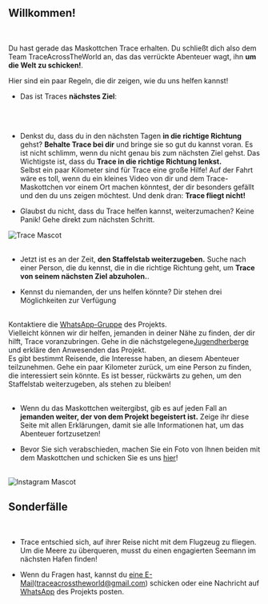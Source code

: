 
<meta name="viewport" content="initial-scale=1, width=device-width" />

<h2 style={{ textAlign: "center" }}>Willkommen!</h2>

<br/>

Du hast gerade das Maskottchen Trace erhalten. Du schließt dich also dem Team TraceAcrossTheWorld an, das das verrückte Abenteuer wagt, ihn **um die Welt zu schicken!**.

Hier sind ein paar Regeln, die dir zeigen, wie du uns helfen kannst!

-   Das ist Traces **nächstes Ziel**:

<br/>
<div className="text-center" style={{ display: 'flex', justifyContent: 'center', alignItems: 'center', minHeight: '5vh' }}>
      <div>
        <NextCity/>
      </div>
</div>

<br/>

-   Denkst du, dass du in den nächsten Tagen **in die richtige Richtung** gehst? **Behalte Trace bei dir** und bringe sie so gut du kannst voran.
    Es ist nicht schlimm, wenn du nicht genau bis zum nächsten Ziel gehst. Das Wichtigste ist, dass du **Trace in die richtige Richtung lenkst.**\
    Selbst ein paar Kilometer sind für Trace eine große Hilfe!
    Auf der Fahrt wäre es toll, wenn du ein kleines Video von dir und dem Trace-Maskottchen vor einem Ort machen könntest, der dir besonders gefällt und den du uns zeigen möchtest.
      Und denk dran: **Trace fliegt nicht!**

-   Glaubst du nicht, dass du Trace helfen kannst, weiterzumachen? Keine Panik! Gehe direkt zum nächsten Schritt.

<div style={{ display: "flex", justifyContent: "center" }}>
  <img src="/img/Mascotte/Resize/tracefullbodydetoure.svg" alt="Trace Mascot" />
</div>
<br/>

-   Jetzt ist es an der Zeit, **den Staffelstab weiterzugeben.** Suche nach einer Person, die du kennst, die in die richtige Richtung geht, um **Trace von seinem nächsten Ziel abzuholen.**.

-   Kennst du niemanden, der uns helfen könnte? Dir stehen drei Möglichkeiten zur Verfügung

<br/>
<Stack spacing={2} alignItems="center">
  <Item className="contour-ombre" style={{ width: "100%", textAlign: "center"}}>
    Kontaktiere die <a href="https://chat.whatsapp.com/FKwW0q23yVk3OdKNKAxGnE" target="_blank" rel="noopener noreferrer">WhatsApp-Gruppe</a> des Projekts. <br /> Vielleicht können wir dir helfen, jemanden in deiner Nähe zu finden, der dir hilft, Trace voranzubringen.  
</Item>
  <Item className="contour-ombre" style={{ width: "100%", textAlign: "center"}}>
    Gehe in die nächstgelegene<a href="https://www.hostelworld.com/" target="_blank" rel="noopener noreferrer">Jugendherberge</a> und erkläre den Anwesenden das Projekt. <br /> Es gibt bestimmt Reisende, die Interesse haben, an diesem Abenteuer teilzunehmen.  
</Item>
  <Item className="contour-ombre" style={{ width: "100%", textAlign: "center"}}>
    Gehe ein paar Kilometer zurück, um eine Person zu finden, die interessiert sein könnte. Es ist besser, rückwärts zu gehen, um den Staffelstab weiterzugeben, als stehen zu bleiben!  
</Item>
</Stack>

<br/>
<br/>

-   Wenn du das Maskottchen weitergibst, gib es auf jeden Fall an **jemanden weiter, der von dem Projekt begeistert ist.** Zeige ihr diese Seite mit allen Erklärungen, damit sie alle Informationen hat, um das Abenteuer fortzusetzen!

-   Bevor Sie sich verabschieden, machen Sie ein Foto von Ihnen beiden mit dem Maskottchen und schicken Sie es uns <a href="https://www.instagram.com/traceacrosstheworld/" target="_blank" rel="noopener noreferrer">hier</a>!

<br/>
<div style={{ display: "flex", justifyContent: "center" }}>
  <img src="/img/Mascotte/Resize/lamaoncomputerinstagram.svg" alt="Instagram Mascot" />
</div>

<h2 style={{ textAlign: "center" }}>Sonderfälle</h2>

<br/>

-   Trace entschied sich, auf ihrer Reise nicht mit dem Flugzeug zu fliegen. Um die Meere zu überqueren, musst du einen engagierten Seemann im nächsten Hafen finden!

-   Wenn du Fragen hast, kannst du <a href="mailto:traceacrosstheworld@gmail.com">eine E-Mail</a>(traceacrosstheworld@gmail.com) schicken oder eine Nachricht auf <a href="https://chat.whatsapp.com/FKwW0q23yVk3OdKNKAxGnE" target="_blank" rel="noopener noreferrer">WhatsApp</a> des Projekts posten.

<br/>
<br/>
<br/>
<br/>

<div style={{ display: 'flex', justifyContent: 'center', alignItems: 'center', marginBottom: '20px' }}>
  <Chip
    label="Groupe WhatsApp de l'équipe"
    component="a"
    href="https://chat.whatsapp.com/FKwW0q23yVk3OdKNKAxGnE"
    variant="outlined"
    clickable
    target="_blank"
    color="success"
  />
</div>
